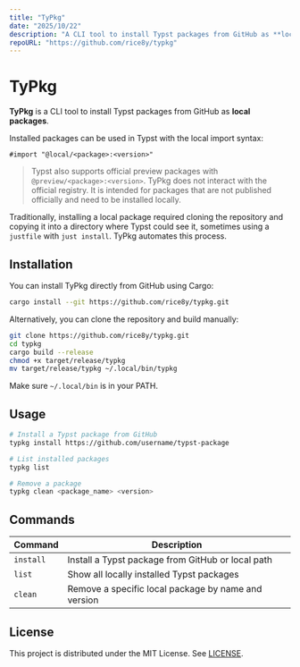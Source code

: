 ```yaml
---
title: "TyPkg"
date: "2025/10/22"
description: "A CLI tool to install Typst packages from GitHub as **local packages**."
repoURL: "https://github.com/rice8y/typkg"
---
```


# TyPkg

**TyPkg** is a CLI tool to install Typst packages from GitHub as **local packages**.  

Installed packages can be used in Typst with the local import syntax:

```typst
#import "@local/<package>:<version>"
```

> Typst also supports official preview packages with `@preview/<package>:<version>`. 
TyPkg does not interact with the official registry. It is intended for packages that are not published officially and need to be installed locally.

Traditionally, installing a local package required cloning the repository and copying it into a directory where Typst could see it, sometimes using a `justfile` with `just install`. TyPkg automates this process.

## Installation

You can install TyPkg directly from GitHub using Cargo:

```bash
cargo install --git https://github.com/rice8y/typkg.git
```

Alternatively, you can clone the repository and build manually:

```bash
git clone https://github.com/rice8y/typkg.git
cd typkg
cargo build --release
chmod +x target/release/typkg
mv target/release/typkg ~/.local/bin/typkg
```

Make sure `~/.local/bin` is in your PATH.

## Usage

```bash
# Install a Typst package from GitHub
typkg install https://github.com/username/typst-package

# List installed packages
typkg list

# Remove a package
typkg clean <package_name> <version>
```

## Commands

| Command   | Description                                         |
| --------- | --------------------------------------------------- |
| `install` | Install a Typst package from GitHub or local path   |
| `list`    | Show all locally installed Typst packages           |
| `clean`   | Remove a specific local package by name and version |

## License

This project is distributed under the MIT License. See [LICENSE](https://raw.githubusercontent.com/rice8y/typkg/main/LICENSE).